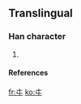 ==Translingual==

===Han character===
{{Han char|rn=2|rad=丨|as=02|sn=3|canj=十女 (JV)}}
# {{defn|Han}}

====References====
{{Han ref|kx=0079.020|hdz=10009.060|uh=3404|ud=13316}}


[[fr:㐄]]
[[ko:㐄]]